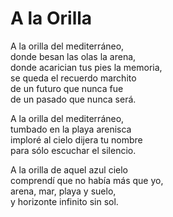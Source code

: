 # A la Orilla {-}


A la orilla del mediterráneo,<br>
donde besan las olas la arena,<br>
donde acarician tus pies la memoria,<br>
se queda el recuerdo marchito<br>
de un futuro que nunca fue<br>
de un pasado que nunca será.<br>

A la orilla del mediterráneo,<br>
tumbado en la playa arenisca<br>
imploré al cielo dijera tu nombre<br>
para sólo escuchar el silencio.<br>

A la orilla de aquel azul cielo<br>
comprendí que no había más que yo,<br>
arena, mar, playa y suelo,<br>
y horizonte infinito sin sol.